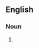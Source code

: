 ==English==

===Noun===
{{head|en|noun plural form|head=[[hospital]] [[ship]]s}}

# {{plural of|hospital ship|lang=en}}